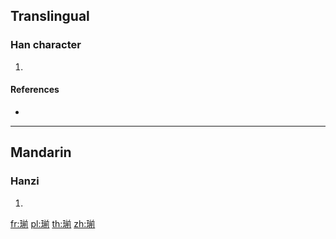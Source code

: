 {{character info/new}}
==Translingual==

===Han character===
{{Han char|rn=96|rad=玉|as=09|sn=13|four=18121|canj=MGTBN|ids=⿰𤣩前}}

# {{defn|Han|sort=玉09}}

====References====
* {{Han ref|kx=0737.100|dkj=21112|dj=1148.130|hdz=21128.070|uh=7450|ud=29776|bh=DEB9|bd=57017}}

----

==Mandarin==

===Hanzi===
{{cmn-hanzi|pin=[[jiǎn]] ([[jian3]])|wg=chien<sup>3</sup>}}

# {{defn|lang=cmn|sort=玉09}}

[[fr:瑐]]
[[pl:瑐]]
[[th:瑐]]
[[zh:瑐]]
